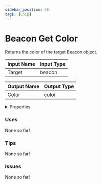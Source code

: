 ```yaml
---
sidebar_position: 48
tags: [Chip]
---
```


# Beacon Get Color

Returns the color of the target Beacon object.




<EsbSvg />

| Input Name | Input Type |
|-----------|-----------|
| Target | beacon |

| Output Name | Output Type |
|-----------|-----------|
| Color | color |


<details>
  <summary>Properties</summary>
  <div>
    <div>
    <table>
      <thead>
        <tr>
          <th>Is beta required?</th>
          <th>❌</th>
        </tr>
        <tr>
          <th>Is this chip a trolling risk?</th>
          <th>❌</th>
        </tr>
        <tr>
          <th>Chip UUID</th>
          <th>5f7cd28c-bafc-409d-8872-f21ccec5f022</th>
        </tr>
      </thead>
    </table>
    </div>
  </div>
</details>

### Uses

None so far!

### Tips

None so far!

### Issues

None so far!